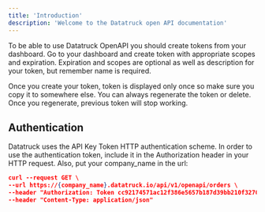 ```yaml
---
title: 'Introduction'
description: 'Welcome to the Datatruck open API documentation'
---
```




To be able to use Datatruck OpenAPI you should create tokens from your dashboard. Go to your dashboard and create token with appropriate scopes and expiration. Expiration and scopes are optional as well as description for your token, but remember name is required.

Once you create your token, token is displayed only once so make sure you copy it to somewhere else. You can always regenerate the token or delete. Once you regenerate, previous token will stop working.



## Authentication

Datatruck uses the API Key Token HTTP authentication scheme. In order to use the authentication token, include it in the Authorization header in your HTTP request. Also, put your company_name in the url:



```json
curl --request GET \
--url https://{company_name}.datatruck.io/api/v1/openapi/orders \
--header "Authorization: Token cc92174571ac12f386e5657b187d39bb210f3270a837730125ed4029a448877e" \
--header "Content-Type: application/json"
```

